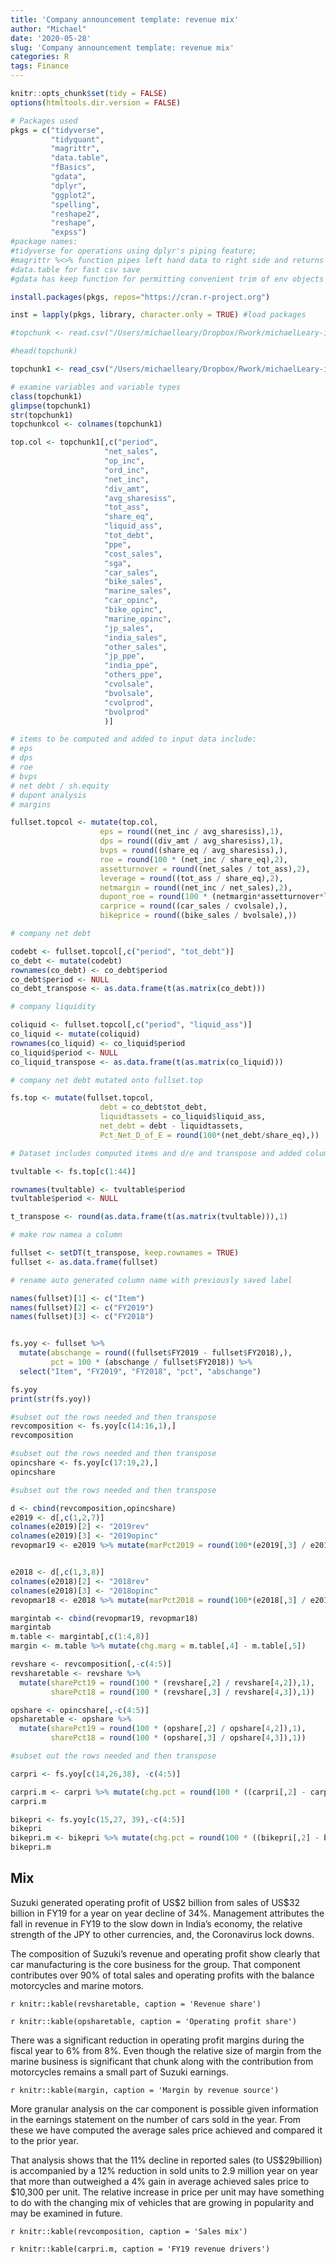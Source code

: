 ```yaml
---
title: 'Company announcement template: revenue mix'
author: "Michael"
date: '2020-05-28'
slug: 'Company announcement template: revenue mix'
categories: R
tags: Finance
---
```


```r
knitr::opts_chunk$set(tidy = FALSE)
options(htmltools.dir.version = FALSE)
```

```r
# Packages used
pkgs = c("tidyverse", 
         "tidyquant", 
         "magrittr", 
         "data.table", 
         "fBasics", 
         "gdata",
         "dplyr",
         "ggplot2",
         "spelling",
         "reshape2",
         "reshape",
         "expss") 
#package names: 
#tidyverse for operations using dplyr's piping feature; 
#magrittr %<>% function pipes left hand data to right side and returns result to left hand overwriting original contents on left hand
#data.table for fast csv save
#gdata has keep function for permitting convenient trim of env objects with sure=TRUE

install.packages(pkgs, repos="https://cran.r-project.org")

inst = lapply(pkgs, library, character.only = TRUE) #load packages

```

```r
#topchunk <- read.csv("/Users/michaelleary/Dropbox/Rwork/michaelLeary-io-site/data/topchunk.csv", stringsAsFactors = TRUE)

#head(topchunk)

topchunk1 <- read_csv("/Users/michaelleary/Dropbox/Rwork/michaelLeary-io-site/data/topchunk.csv")

```

```r
# examine variables and variable types
class(topchunk1)
glimpse(topchunk1)
str(topchunk1)
topchunkcol <- colnames(topchunk1)

```

```r
top.col <- topchunk1[,c("period", 
                     "net_sales",
                     "op_inc",
                     "ord_inc",
                     "net_inc",
                     "div_amt",
                     "avg_sharesiss",
                     "tot_ass",
                     "share_eq",
                     "liquid_ass",
                     "tot_debt",
                     "ppe",
                     "cost_sales",
                     "sga",
                     "car_sales",
                     "bike_sales",
                     "marine_sales",
                     "car_opinc",
                     "bike_opinc",
                     "marine_opinc",
                     "jp_sales",
                     "india_sales",
                     "other_sales",
                     "jp_ppe",
                     "india_ppe",
                     "others_ppe",
                     "cvolsale",
                     "bvolsale",
                     "cvolprod",
                     "bvolprod"
                     )]

```

```r
# items to be computed and added to input data include:
# eps
# dps
# roe
# bvps
# net debt / sh.equity
# dupont analysis 
# margins

fullset.topcol <- mutate(top.col,
                    eps = round((net_inc / avg_sharesiss),1), 
                    dps = round((div_amt / avg_sharesiss),1),
                    bvps = round((share_eq / avg_sharesiss),),
                    roe = round(100 * (net_inc / share_eq),2),
                    assetturnover = round((net_sales / tot_ass),2),
                    leverage = round((tot_ass / share_eq),2),
                    netmargin = round((net_inc / net_sales),2),
                    dupont_roe = round(100 * (netmargin*assetturnover*leverage),2),
                    carprice = round((car_sales / cvolsale),),
                    bikeprice = round((bike_sales / bvolsale),))

# company net debt

codebt <- fullset.topcol[,c("period", "tot_debt")]
co_debt <- mutate(codebt)
rownames(co_debt) <- co_debt$period
co_debt$period <- NULL
co_debt_transpose <- as.data.frame(t(as.matrix(co_debt)))

# company liquidity

coliquid <- fullset.topcol[,c("period", "liquid_ass")]
co_liquid <- mutate(coliquid)
rownames(co_liquid) <- co_liquid$period
co_liquid$period <- NULL
co_liquid_transpose <- as.data.frame(t(as.matrix(co_liquid)))

# company net debt mutated onto fullset.top

fs.top <- mutate(fullset.topcol,
                    debt = co_debt$tot_debt,
                    liquidtassets = co_liquid$liquid_ass,  
                    net_debt = debt - liquidtassets,
                    Pct_Net_D_of_E = round(100*(net_debt/share_eq),))

```


```r
# Dataset includes computed items and d/e and transpose and added column for yoy change

tvultable <- fs.top[c(1:44)]

rownames(tvultable) <- tvultable$period
tvultable$period <- NULL

t_transpose <- round(as.data.frame(t(as.matrix(tvultable))),1)

# make row namea a column

fullset <- setDT(t_transpose, keep.rownames = TRUE)
fullset <- as.data.frame(fullset)

# rename auto generated column name with previously saved label

names(fullset)[1] <- c("Item")
names(fullset)[2] <- c("FY2019")
names(fullset)[3] <- c("FY2018")


fs.yoy <- fullset %>%
  mutate(abschange = round((fullset$FY2019 - fullset$FY2018),),
         pct = 100 * (abschange / fullset$FY2018)) %>%
  select("Item", "FY2019", "FY2018", "pct", "abschange")

```


```r

fs.yoy
print(str(fs.yoy))

```

```r
#subset out the rows needed and then transpose
revcomposition <- fs.yoy[c(14:16,1),]
revcomposition
```

```r
#subset out the rows needed and then transpose
opincshare <- fs.yoy[c(17:19,2),]
opincshare
```

```r
#subset out the rows needed and then transpose

d <- cbind(revcomposition,opincshare)
e2019 <- d[,c(1,2,7)]
colnames(e2019)[2] <- "2019rev"
colnames(e2019)[3] <- "2019opinc"
revopmar19 <- e2019 %>% mutate(marPct2019 = round(100*(e2019[,3] / e2019[,2]),1))


e2018 <- d[,c(1,3,8)]
colnames(e2018)[2] <- "2018rev"
colnames(e2018)[3] <- "2018opinc"
revopmar18 <- e2018 %>% mutate(marPct2018 = round(100*(e2018[,3] / e2018[,2]),1))

```

```r
margintab <- cbind(revopmar19, revopmar18)
margintab
m.table <- margintab[,c(1:4,8)]
margin <- m.table %>% mutate(chg.marg = m.table[,4] - m.table[,5])


```

```r

revshare <- revcomposition[,-c(4:5)]
revsharetable <- revshare %>%
  mutate(sharePct19 = round(100 * (revshare[,2] / revshare[4,2]),1),
         sharePct18 = round(100 * (revshare[,3] / revshare[4,3]),1))

```

```r

opshare <- opincshare[,-c(4:5)]
opsharetable <- opshare %>%
  mutate(sharePct19 = round(100 * (opshare[,2] / opshare[4,2]),1),
         sharePct18 = round(100 * (opshare[,3] / opshare[4,3]),1))

```

```r
#subset out the rows needed and then transpose

carpri <- fs.yoy[c(14,26,38), -c(4:5)]

carpri.m <- carpri %>% mutate(chg.pct = round(100 * ((carpri[,2] - carpri[,3])/carpri[,3]),1))
carpri.m
```



```r

bikepri <- fs.yoy[c(15,27, 39),-c(4:5)]
bikepri
bikepri.m <- bikepri %>% mutate(chg.pct = round(100 * ((bikepri[,2] - bikepri[,3])/bikepri[,3]),1))
bikepri.m


```

## Mix

Suzuki generated operating profit of US\$2 billion from sales of US$32 billion in FY19 for a year on year decline of 34%. Management attributes the fall in revenue in FY19 to the slow down in India's economy, the relative strength of the JPY to other currencies, and, the Coronavirus lock downs. 

The composition of Suzuki's revenue and operating profit show clearly that car manufacturing is the core business for the group. That component contributes over 90% of total sales and operating profits with the balance motorcycles and marine motors. 

`r knitr::kable(revsharetable, caption = 'Revenue share')`

`r knitr::kable(opsharetable, caption = 'Operating profit share')`

There was a significant reduction in operating profit margins during the fiscal year to 6% from 8%. Even though the relative size of margin from the marine business is significant that chunk along with the contribution from motorcycles remains a small part of Suzuki earnings.  

`r knitr::kable(margin, caption = 'Margin by revenue source')`

More granular analysis on the car component is possible given information in the earnings statement on the number of cars sold in the year. From these we have computed the average sales price achieved and compared it to the prior year. 

That analysis shows that the 11% decline in reported sales (to US$29billion) is accompanied by a 12% reduction in sold units to 2.9 million year on year that more than outweighed a 4% gain in average achieved sales price to \$10,300 per unit. The relative increase in price per unit may have something to do with the changing mix of vehicles that are growing in popularity and may be examined in future.  

`r knitr::kable(revcomposition, caption = 'Sales mix')`

`r knitr::kable(carpri.m, caption = 'FY19 revenue drivers')`

